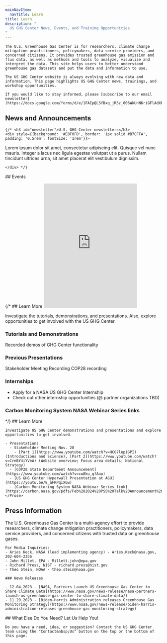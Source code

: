 ```yaml
---
mainNavItem:
  navTitle: Learn
title: Learn
description: "
  US GHG Center News, Events, and Training Opportunities.
"
---
```



<AnchorScroll />
<Block >
  <Prose>

    The U.S. Greenhouse Gas Center is for researchers, climate change mitigation practitioners, policymakers, data service providers, and concerned citizens. It provides trusted greenhouse gas emission and flux data, as well as methods and tools to analyze, visualize and interpret the data. This site helps users to better understand greenhouse gas datasets and put the data and information to use.

    The US GHG Center website is always evolving with new data and information. This page highlights US GHG Center news, trainings, and workshop opportunities.  

    If you would like to stay informed, please [subscribe to our email newsletter](https://docs.google.com/forms/d/e/1FAIpQLSfDxq_jR3z_006WkUnNKriGFlAdXhiZxC0ppkxV9fDXSM_FxQ/viewform).
  </Prose>
</Block>

<Block>
  <Prose>
    <h2 id="news">News and Announcements</h2>
    <EventsComponent items={NEWS_ITEMS} />

    {/* <h3 id="newsletter">U.S. GHG Center newsletters</h3>
    <div style={{background: '#E8F0FD', border: '1px solid #B7CFFA', padding: '0.5rem', fontSize: '1rem'}}>

Lorem ipsum dolor sit amet, consectetur adipiscing elit. Quisque vel nunc mauris. Integer a lacus nec ligula egestas volutpat ut a purus. Nullam tincidunt ultrices urna, sit amet placerat elit vestibulum dignissim.
    
    </div> */}
  </Prose>
</Block>



<Block>
  <Prose>
    ## Events 
    <EventsComponent items={EVENT_ITEMS} />
  </Prose>
</Block>


{/* <Block>
  <Prose>
    ## Learn More
    <Embed
      src="https://www.youtube.com/embed/YQWespzOtzI?si=0T-HzC405nrLfsTp" 
      height="400"
    />


  Investigate the tutorials, demonstrations, and presentations. Also, explore opportunities to get involved with the US GHG Center.

  ### Tutorials and Demonstrations
  Recorded demos of GHG Center functionality

  ### Previous Presentations
  Stakeholder Meeting Recording
  COP28 recording

  ### Internships
  - Apply for a NASA US GHG Center Internship 
  - Check out other internship opportunities (@ partner organizations TBD)
  
  ### Carbon Monitoring System NASA Webinar Series links
  </Prose>
</Block> */}

<Block>
  <Prose>
    ## Learn More

    Investigate US GHG Center demonstrations and presentations and explore opportunities to get involved.

    - Presentations 
      - Stakeholder Meeting Nov. 28 
        - [Part 1](https://www.youtube.com/watch?v=HCG7lepiGPI) (Introductions and Science), [Part 2](https://www.youtube.com/watch?v=CrnBY4iYVeA) (Website overview; Focus area details; National Strategy)
      - [COP28 State Department Announcement](https://www.youtube.com/watch?v=cw8ku_qfAao)
      - [US GHG Center Hyperwall Presentation at AGU](https://youtu.be/8_aFRPqiXGw)
      - [Carbon Monitoring System NASA Webinar Series link](https://carbon.nasa.gov/pdfs/Feb%202024%20PSS%20Talk%20Announcement%20.pdf)  
    </Prose>
</Block>

<Block>
  <Prose>
   <h2 id="press"> Press Information </h2>
   The U.S. Greenhouse Gas Center is a multi-agency effort to provide researchers, climate change mitigation practitioners, policymakers, data service providers, and concerned citizens with trusted data on greenhouse gases. 

    For Media Inquiries:
    - Aries Keck, NASA (lead implementing agency) - Aries.Keck@nasa.gov, 202-604-2356
    - John Millet, EPA - Millett.john@epa.gov
    - Richard Press, NIST - richard.press@nist.gov 
    - Theo Stein, NOAA - theo.stein@noaa.gov

    ### News Releases

    - 12.04.2023 - [NASA, Partners Launch US Greenhouse Gas Center to Share Climate Data](https://www.nasa.gov/news-release/nasa-partners-launch-us-greenhouse-gas-center-to-share-climate-data/)
    - 11.29.2023 - [Biden-Harris Administration releases Greenhouse Gas Monitoring Strategy](https://www.noaa.gov/news-release/biden-harris-administration-releases-greenhouse-gas-monitoring-strategy)
  </Prose>
</Block>

<Block>
  <Prose>
    ## What Else Do You Need?  Let Us Help You!

    Do you have a need, idea, or suggestion? Contact the US GHG Center team using the "Contact&nbsp;Us" button on the top or the bottom of this page.
  </Prose>
</Block>

